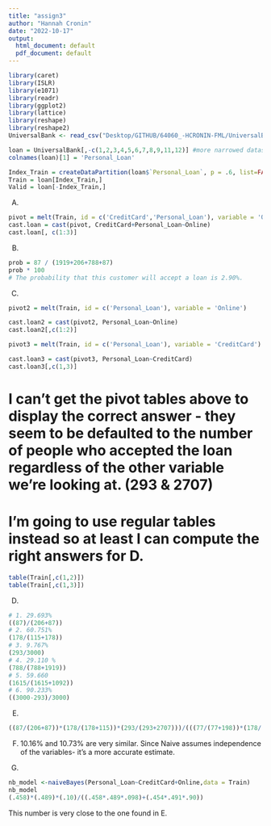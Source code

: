 ```yaml
---
title: "assign3"
author: "Hannah Cronin"
date: "2022-10-17"
output:
  html_document: default
  pdf_document: default
---
```


```r
library(caret)
library(ISLR)
library(e1071)
library(readr)
library(ggplot2)
library(lattice)
library(reshape)
library(reshape2)
UniversalBank <- read_csv("Desktop/GITHUB/64060_-HCRONIN-FML/UniversalBank.csv")
```

```r
loan = UniversalBank[,-c(1,2,3,4,5,6,7,8,9,11,12)] #more narrowed dataset
colnames(loan)[1] = 'Personal_Loan'
```

```r
Index_Train = createDataPartition(loan$`Personal_Loan`, p = .6, list=FALSE)
Train = loan[Index_Train,]
Valid = loan[-Index_Train,]
```

A.
```r
pivot = melt(Train, id = c('CreditCard','Personal_Loan'), variable = 'Online')
cast.loan = cast(pivot, CreditCard+Personal_Loan~Online)
cast.loan[, c(1:3)]
```
B.
```r
prob = 87 / (1919+206+788+87)
prob * 100
# The probability that this customer will accept a loan is 2.90%.
```

C.
```r
pivot2 = melt(Train, id = c('Personal_Loan'), variable = 'Online')
```
```r
cast.loan2 = cast(pivot2, Personal_Loan~Online)
cast.loan2[,c(1:2)]
```

```r
pivot3 = melt(Train, id = c('Personal_Loan'), variable = 'CreditCard')
```
```r
cast.loan3 = cast(pivot3, Personal_Loan~CreditCard)
cast.loan3[,c(1,3)]
```
# I can't get the pivot tables above to display the correct answer - they seem to be defaulted to the number of people who accepted the loan regardless of the other variable we're looking at. (293 & 2707)
# I'm going to use regular tables instead so at least I can compute the right answers for D.
```r
table(Train[,c(1,2)])
table(Train[,c(1,3)])
```

D.
```r
# 1. 29.693%
((87)/(206+87))
# 2. 60.751%
(178/(115+178))
# 3. 9.767%
(293/3000)
# 4. 29.110 %
(788/(788+1919))
# 5. 59.660
(1615/(1615+1092))
# 6. 90.233%
((3000-293)/3000)
```

E.
```r
((87/(206+87))*(178/(178+115))*(293/(293+2707)))/(((77/(77+198))*(178/(178+115))*(293/(293+2707)))+((788/(788+1919))*(1615/(1615+1092))*2707/(2707+293)))
```
F.
10.16% and 10.73% are very similar. Since Naive assumes independence of the variables- it's a more accurate estimate.

G.
```r
nb_model <-naiveBayes(Personal_Loan~CreditCard+Online,data = Train)
nb_model
(.458)*(.489)*(.10)/((.458*.489*.098)+(.454*.491*.90))
```
This number is very close to the one found in E.

